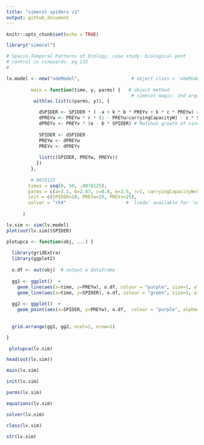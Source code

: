```yaml
---
title: "simecol spiders v1"
output: github_document
---
```


```r
knitr::opts_chunk$set(echo = TRUE)
```

```r

library("simecol")

# Spacio-Temporal Patterns of Ecology, case study: biological pest
# control in vineyards. pg 115
#

lv.model <- new("odeModel",                   # object class = 'odeModel'
                
         main = function(time, y, parms) {   # object method
                                              # simecol magic: 2nd argument 'y' points to 'init'
          with(as.list(c(parms, y)), {

            dSPIDER <- SPIDER * ( -a + k * b * PREYv + k * c * PREYw) # single predator, feeds on 2 prey that do not interact
            dPREYw <- PREYw * r * (1 - PREYw/carryingCapacityW) - c * SPIDER * PREYw # wood-living insects, reproducing logistically
            dPREYv <- PREYv * (e - b * SPIDER) # Malthus growth of vineyard parasites with unlimited resources (aphids)
            
            SPIDER <- dSPIDER
            PREYw <- dPREYw
            PREYv <- dPREYv
          
            list(c(SPIDER, PREYw, PREYv))
           })
         },
         
         #.0078125
        times = seq(0, 50, .0078125), 
        parms = c(a=3.1, b=2.87, c=0.8, e=3.5, r=1, carryingCapacityW=5, k=0.8),
        init = c(SPIDER=10, PREYw=25, PREYv=25),
        solver = "rk4"                      # 'lsoda' available for 'odemodel' class
        
      )
```


```r
lv.sim <- sim(lv.model)
plot(out(lv.sim)$SPIDER)
```


```r

plotupca <- function(obj, ...) {
  
  library(gridExtra)
  library(ggplot2)
  
  o.df <- out(obj)  # output a dataframe
  
  gg1 <- ggplot()  +
    geom_line(aes(x=time, y=PREYw), o.df, colour = "purple", size=1, alpha=0.8)  +
    geom_line(aes(x=time, y=SPIDER), o.df, colour = "green", size=1, alpha=0.8)
  
  gg2 <- ggplot()  +
    geom_point(aes(x=SPIDER, y=PREYw), o.df,  colour = "purple", alpha=0.6) 
  
  
  grid.arrange(gg1, gg2, ncol=2, nrow=1)

}

```

```r
 plotupca(lv.sim)
```

```r
head(out(lv.sim))
```

```r
main(lv.sim)
```

```r
init(lv.sim)
```

```r
parms(lv.sim)
```

```r
equations(lv.sim)
```

```r
solver(lv.sim)
```

```r
class(lv.sim)
```

```r
str(lv.sim)
```
